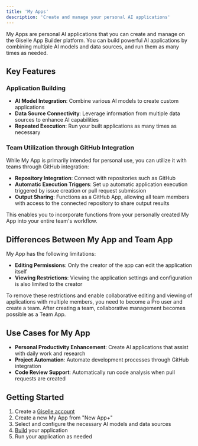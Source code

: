 ```yaml
---
title: 'My Apps'
description: 'Create and manage your personal AI applications'
---
```



My Apps are personal AI applications that you can create and manage on the Giselle App Builder platform. You can build powerful AI applications by combining multiple AI models and data sources, and run them as many times as needed.

## Key Features

### Application Building

- **AI Model Integration**: Combine various AI models to create custom applications
- **Data Source Connectivity**: Leverage information from multiple data sources to enhance AI capabilities
- **Repeated Execution**: Run your built applications as many times as necessary

### Team Utilization through GitHub Integration

While My App is primarily intended for personal use, you can utilize it with teams through GitHub integration:

- **Repository Integration**: Connect with repositories such as GitHub
- **Automatic Execution Triggers**: Set up automatic application execution triggered by issue creation or pull request submission
- **Output Sharing**: Functions as a GitHub App, allowing all team members with access to the connected repository to share output results

This enables you to incorporate functions from your personally created My App into your entire team's workflow.

## Differences Between My App and Team App

My App has the following limitations:

- **Editing Permissions**: Only the creator of the app can edit the application itself
- **Viewing Restrictions**: Viewing the application settings and configuration is also limited to the creator

To remove these restrictions and enable collaborative editing and viewing of applications with multiple members, you need to become a Pro user and create a team. After creating a team, collaborative management becomes possible as a Team App.

## Use Cases for My App

- **Personal Productivity Enhancement**: Create AI applications that assist with daily work and research
- **Project Automation**: Automate development processes through GitHub integration
- **Code Review Support**: Automatically run code analysis when pull requests are created

## Getting Started

1. Create a [Giselle account](https://studio.giselles.ai/signup)
2. Create a new My App from "New App+"
3. Select and configure the necessary AI models and data sources
4. [Build](workspaces/build) your application
5. Run your application as needed
